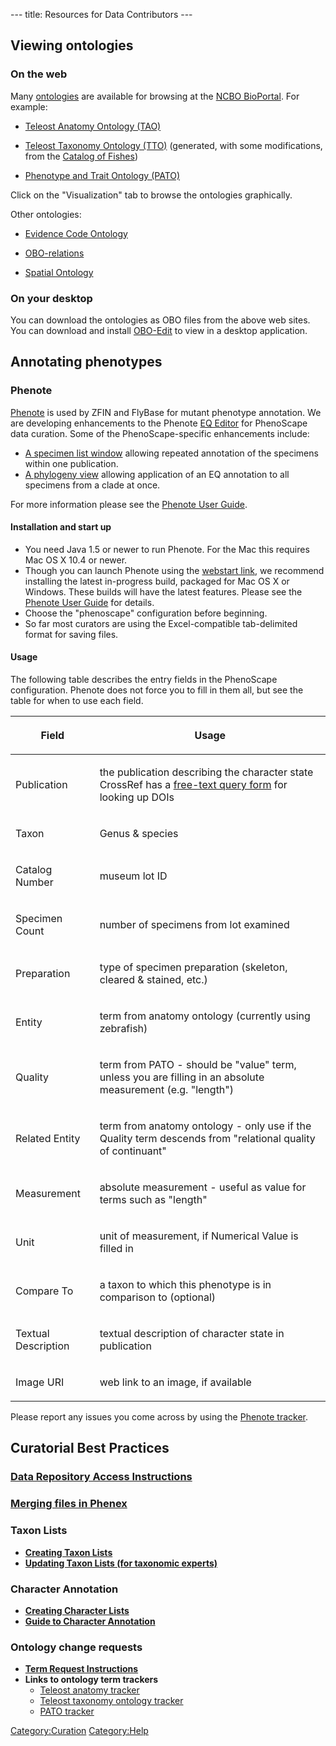 ---
title: Resources for Data Contributors
---

==Viewing ontologies==

===On the web===

Many [[Ontologies|ontologies]] are available for browsing at the [http://www.bioontology.org/ncbo/faces/index.xhtml NCBO BioPortal]. For example:

* [http://bioportal.bioontology.org/visualize/38362 Teleost Anatomy Ontology (TAO)]

* [http://bioportal.bioontology.org/visualize/38363 Teleost Taxonomy Ontology (TTO)] (generated, with some modifications, from the [http://www.calacademy.org/RESEARCH/ichthyology/catalog/fishcatsearch.html Catalog of Fishes])

* [http://bioportal.bioontology.org/visualize/38339 Phenotype and Trait Ontology (PATO)]
Click on the "Visualization" tab to browse the ontologies graphically.

Other ontologies:

*[http://bioportal.bioontology.org/visualize/36625 Evidence Code Ontology]

* [http://www.obofoundry.org/ro/ OBO-relations]

*[http://bioportal.bioontology.org/visualize/29952 Spatial Ontology]

===On your desktop===

You can download the ontologies as OBO files from the above web sites.  You can download and install [http://oboedit.org/ OBO-Edit] to view in a desktop application.

==Annotating phenotypes==



===Phenote===

[http://www.phenote.org/ Phenote] is used by ZFIN and FlyBase for mutant phenotype annotation.  We are developing enhancements to the Phenote [[EQ Editor]] for PhenoScape data curation.  Some of the PhenoScape-specific enhancements include:

* [[Phenote:Specimen List|A specimen list window]] allowing repeated annotation of the specimens within one publication.
* [[Phenote:Phylogeny Chooser|A phylogeny view]] allowing application of an EQ annotation to all specimens from a clade at once.


For more information please see the [[Phenote User Guide]].

====Installation and start up====

* You need Java 1.5 or newer to run Phenote.  For the Mac this requires Mac OS X 10.4 or newer.
* Though you can launch Phenote using the [http://www.phenote.org/phenote/latest/phenote.jnlp webstart link], we recommend installing the latest in-progress build, packaged for Mac OS X or Windows. These builds will have the latest features. Please see the [[Phenote User Guide]] for details.
* Choose the "phenoscape" configuration before beginning.
* So far most curators are using the Excel-compatible tab-delimited format for saving files.

====Usage====

The following table describes the entry fields in the PhenoScape configuration.  Phenote does not force you to fill in them all, but see the table for when to use each field.

{| border="1" cellspacing="0" cellpadding="3"
! Field
! Usage
|-
| Publication || the publication describing the character state<br/>CrossRef has a [http://www.crossref.org/SimpleTextQuery/ free-text query form] for looking up DOIs
|-
| Taxon || Genus & species
|-
| Catalog Number || museum lot ID
|-
| Specimen Count || number of specimens from lot examined
|-
| Preparation || type of specimen preparation (skeleton, cleared & stained, etc.)
|-
| Entity || term from anatomy ontology (currently using zebrafish)
|-
| Quality || term from PATO - should be "value" term, unless you are filling in an absolute measurement (e.g. "length")
|-
| Related Entity || term from anatomy ontology - only use if the Quality term descends from "relational quality of continuant"
|-
| Measurement || absolute measurement - useful as value for terms such as "length"
|-
| Unit || unit of measurement, if Numerical Value is filled in
|-
| Compare To || a taxon to which this phenotype is in comparison to (optional)
|-
| Textual Description || textual description of character state in publication
|-
| Image URI || web link to an image, if available
|}

Please report any issues you come across by using the [https://sourceforge.net/tracker/?group_id=76834&atid=887913 Phenote tracker].


==Curatorial Best Practices==

===[[Data Repository Access Instructions]]===

===[[Phenex|Merging files in Phenex]]===


===Taxon Lists===
*'''[[Creating Taxon Lists]]'''
*'''[[Update Taxon Lists|Updating Taxon Lists (for taxonomic experts)]]'''
===Character Annotation===
*'''[[Creating and Editing Character Lists|Creating Character Lists]]'''
*'''[[Guide to Character Annotation]]'''
===Ontology change requests===
*'''[[Term_Requests | Term Request Instructions]]'''
*'''Links to ontology term trackers'''
** [http://sourceforge.net/tracker/?group_id=76834&atid=994764 Teleost anatomy tracker]
** [http://sourceforge.net/tracker/?atid=1046550&group_id=76834 Teleost taxonomy ontology tracker]
** [http://sourceforge.net/tracker/?group_id=76834&atid=595654 PATO tracker]

[[Category:Curation]]
[[Category:Help]]